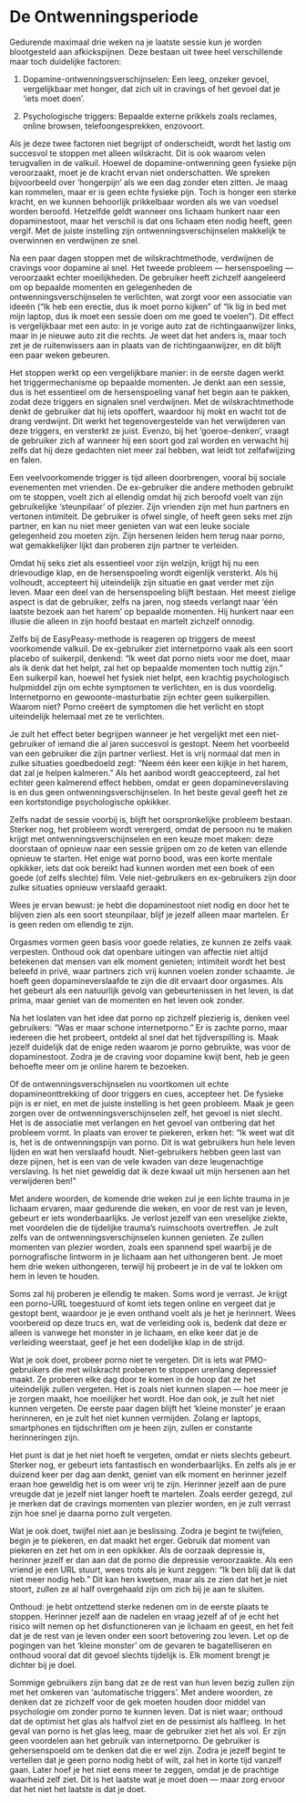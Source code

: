 # De Ontwenningsperiode

Gedurende maximaal drie weken na je laatste sessie kun je worden blootgesteld aan afkickspijnen. Deze bestaan uit twee heel verschillende maar toch duidelijke factoren:

1.	Dopamine-ontwenningsverschijnselen: Een leeg, onzeker gevoel, vergelijkbaar met honger, dat zich uit in cravings of het gevoel dat je ‘iets moet doen’.

2.	Psychologische triggers: Bepaalde externe prikkels zoals reclames, online browsen, telefoongesprekken, enzovoort.

Als je deze twee factoren niet begrijpt of onderscheidt, wordt het lastig om succesvol te stoppen met alleen wilskracht. Dit is ook waarom velen terugvallen in de valkuil. Hoewel de dopamine-ontwenning geen fysieke pijn veroorzaakt, moet je de kracht ervan niet onderschatten. We spreken bijvoorbeeld over 'hongerpijn' als we een dag zonder eten zitten. Je maag kan rommelen, maar er is geen echte fysieke pijn. Toch is honger een sterke kracht, en we kunnen behoorlijk prikkelbaar worden als we van voedsel worden beroofd. Hetzelfde geldt wanneer ons lichaam hunkert naar een dopaminestoot, maar het verschil is dat ons lichaam eten nodig heeft, geen vergif. Met de juiste instelling zijn ontwenningsverschijnselen makkelijk te overwinnen en verdwijnen ze snel.

Na een paar dagen stoppen met de wilskrachtmethode, verdwijnen de cravings voor dopamine al snel. Het tweede probleem — hersenspoeling — veroorzaakt echter moeilijkheden. De gebruiker heeft zichzelf aangeleerd om op bepaalde momenten en gelegenheden de ontwenningsverschijnselen te verlichten, wat zorgt voor een associatie van ideeën (“Ik heb een erectie, dus ik moet porno kijken” of “Ik lig in bed met mijn laptop, dus ik moet een sessie doen om me goed te voelen”). Dit effect is vergelijkbaar met een auto: in je vorige auto zat de richtingaanwijzer links, maar in je nieuwe auto zit die rechts. Je weet dat het anders is, maar toch zet je de ruitenwissers aan in plaats van de richtingaanwijzer, en dit blijft een paar weken gebeuren.

Het stoppen werkt op een vergelijkbare manier: in de eerste dagen werkt het triggermechanisme op bepaalde momenten. Je denkt aan een sessie, dus is het essentieel om de hersenspoeling vanaf het begin aan te pakken, zodat deze triggers en signalen snel verdwijnen. Met de wilskrachtmethode denkt de gebruiker dat hij iets opoffert, waardoor hij mokt en wacht tot de drang verdwijnt. Dit werkt het tegenovergestelde van het verwijderen van deze triggers, en versterkt ze juist. Evenzo, bij het ‘goeroe-denken’, vraagt de gebruiker zich af wanneer hij een soort god zal worden en verwacht hij zelfs dat hij deze gedachten niet meer zal hebben, wat leidt tot zelfafwijzing en falen.

Een veelvoorkomende trigger is tijd alleen doorbrengen, vooral bij sociale evenementen met vrienden. De ex-gebruiker die andere methoden gebruikt om te stoppen, voelt zich al ellendig omdat hij zich beroofd voelt van zijn gebruikelijke 'steunpilaar' of plezier. Zijn vrienden zijn met hun partners en vertonen intimiteit. De gebruiker is ofwel single, of heeft geen seks met zijn partner, en kan nu niet meer genieten van wat een leuke sociale gelegenheid zou moeten zijn. Zijn hersenen leiden hem terug naar porno, wat gemakkelijker lijkt dan proberen zijn partner te verleiden.

Omdat hij seks ziet als essentieel voor zijn welzijn, krijgt hij nu een drievoudige klap, en de hersenspoeling wordt eigenlijk versterkt. Als hij volhoudt, accepteert hij uiteindelijk zijn situatie en gaat verder met zijn leven. Maar een deel van de hersenspoeling blijft bestaan. Het meest zielige aspect is dat de gebruiker, zelfs na jaren, nog steeds verlangt naar ‘één laatste bezoek aan het harem’ op bepaalde momenten. Hij hunkert naar een illusie die alleen in zijn hoofd bestaat en martelt zichzelf onnodig.

Zelfs bij de EasyPeasy-methode is reageren op triggers de meest voorkomende valkuil. De ex-gebruiker ziet internetporno vaak als een soort placebo of suikerpil, denkend: “Ik weet dat porno niets voor me doet, maar als ik denk dat het helpt, zal het op bepaalde momenten toch nuttig zijn.” Een suikerpil kan, hoewel het fysiek niet helpt, een krachtig psychologisch hulpmiddel zijn om echte symptomen te verlichten, en is dus voordelig. Internetporno en gewoonte-masturbatie zijn echter geen suikerpillen. Waarom niet? Porno creëert de symptomen die het verlicht en stopt uiteindelijk helemaal met ze te verlichten.

Je zult het effect beter begrijpen wanneer je het vergelijkt met een niet-gebruiker of iemand die al jaren succesvol is gestopt. Neem het voorbeeld van een gebruiker die zijn partner verliest. Het is vrij normaal dat men in zulke situaties goedbedoeld zegt: "Neem één keer een kijkje in het harem, dat zal je helpen kalmeren." Als het aanbod wordt geaccepteerd, zal het echter geen kalmerend effect hebben, omdat er geen dopamineverslaving is en dus geen ontwenningsverschijnselen. In het beste geval geeft het ze een kortstondige psychologische opkikker.

Zelfs nadat de sessie voorbij is, blijft het oorspronkelijke probleem bestaan. Sterker nog, het probleem wordt verergerd, omdat de persoon nu te maken krijgt met ontwenningsverschijnselen en een keuze moet maken: deze doorstaan of opnieuw naar een sessie grijpen om zo de keten van ellende opnieuw te starten. Het enige wat porno bood, was een korte mentale opkikker, iets dat ook bereikt had kunnen worden met een boek of een goede (of zelfs slechte) film. Vele niet-gebruikers en ex-gebruikers zijn door zulke situaties opnieuw verslaafd geraakt.

Wees je ervan bewust: je hebt die dopaminestoot niet nodig en door het te blijven zien als een soort steunpilaar, blijf je jezelf alleen maar martelen. Er is geen reden om ellendig te zijn.

Orgasmes vormen geen basis voor goede relaties, ze kunnen ze zelfs vaak verpesten. Onthoud ook dat openbare uitingen van affectie niet altijd betekenen dat mensen van elk moment genieten; intimiteit wordt het best beleefd in privé, waar partners zich vrij kunnen voelen zonder schaamte. Je hoeft geen dopamineverslaafde te zijn die dit ervaart door orgasmes. Als het gebeurt als een natuurlijk gevolg van gebeurtenissen in het leven, is dat prima, maar geniet van de momenten en het leven ook zonder.

Na het loslaten van het idee dat porno op zichzelf plezierig is, denken veel gebruikers: "Was er maar schone internetporno." Er is zachte porno, maar iedereen die het probeert, ontdekt al snel dat het tijdverspilling is. Maak jezelf duidelijk dat de enige reden waarom je porno gebruikte, was voor de dopaminestoot. Zodra je de craving voor dopamine kwijt bent, heb je geen behoefte meer om je online harem te bezoeken.

Of de ontwenningsverschijnselen nu voortkomen uit echte dopamineonttrekking of door triggers en cues, accepteer het. De fysieke pijn is er niet, en met de juiste instelling is het geen probleem. Maak je geen zorgen over de ontwenningsverschijnselen zelf, het gevoel is niet slecht. Het is de associatie met verlangen en het gevoel van ontbering dat het probleem vormt. In plaats van erover te piekeren, erken het: "Ik weet wat dit is, het is de ontwenningspijn van porno. Dit is wat gebruikers hun hele leven lijden en wat hen verslaafd houdt. Niet-gebruikers hebben geen last van deze pijnen, het is een van de vele kwaden van deze leugenachtige verslaving. Is het niet geweldig dat ik deze kwaal uit mijn hersenen aan het verwijderen ben!"

Met andere woorden, de komende drie weken zul je een lichte trauma in je lichaam ervaren, maar gedurende die weken, en voor de rest van je leven, gebeurt er iets wonderbaarlijks. Je verlost jezelf van een vreselijke ziekte, met voordelen die de tijdelijke trauma’s ruimschoots overtreffen. Je zult zelfs van de ontwenningsverschijnselen kunnen genieten. Ze zullen momenten van plezier worden, zoals een spannend spel waarbij je de pornografische lintworm in je lichaam aan het uithongeren bent. Je moet hem drie weken uithongeren, terwijl hij probeert je in de val te lokken om hem in leven te houden.

Soms zal hij proberen je ellendig te maken. Soms word je verrast. Je krijgt een porno-URL toegestuurd of komt iets tegen online en vergeet dat je gestopt bent, waardoor je je even onthand voelt als je het je herinnert. Wees voorbereid op deze trucs en, wat de verleiding ook is, bedenk dat deze er alleen is vanwege het monster in je lichaam, en elke keer dat je de verleiding weerstaat, geef je het een dodelijke klap in de strijd.

Wat je ook doet, probeer porno niet te vergeten. Dit is iets wat PMO-gebruikers die met wilskracht proberen te stoppen urenlang depressief maakt. Ze proberen elke dag door te komen in de hoop dat ze het uiteindelijk zullen vergeten. Het is zoals niet kunnen slapen — hoe meer je je zorgen maakt, hoe moeilijker het wordt. Hoe dan ook, je zult het niet kunnen vergeten. De eerste paar dagen blijft het ‘kleine monster’ je eraan herinneren, en je zult het niet kunnen vermijden. Zolang er laptops, smartphones en tijdschriften om je heen zijn, zullen er constante herinneringen zijn.

Het punt is dat je het niet hoeft te vergeten, omdat er niets slechts gebeurt. Sterker nog, er gebeurt iets fantastisch en wonderbaarlijks. En zelfs als je er duizend keer per dag aan denkt, geniet van elk moment en herinner jezelf eraan hoe geweldig het is om weer vrij te zijn. Herinner jezelf aan de pure vreugde dat je jezelf niet langer hoeft te martelen. Zoals eerder gezegd, zul je merken dat de cravings momenten van plezier worden, en je zult verrast zijn hoe snel je daarna porno zult vergeten.

Wat je ook doet, twijfel niet aan je beslissing. Zodra je begint te twijfelen, begin je te piekeren, en dat maakt het erger. Gebruik dat moment van piekeren en zet het om in een opkikker. Als de oorzaak depressie is, herinner jezelf er dan aan dat de porno die depressie veroorzaakte. Als een vriend je een URL stuurt, wees trots als je kunt zeggen: "Ik ben blij dat ik dat niet meer nodig heb." Dit kan hen kwetsen, maar als ze zien dat het je niet stoort, zullen ze al half overgehaald zijn om zich bij je aan te sluiten.

Onthoud: je hebt ontzettend sterke redenen om in de eerste plaats te stoppen. Herinner jezelf aan de nadelen en vraag jezelf af of je echt het risico wilt nemen op het disfunctioneren van je lichaam en geest, en het feit dat je de rest van je leven onder een soort betovering zou leven. Let op de pogingen van het 'kleine monster' om de gevaren te bagatelliseren en onthoud vooral dat dit gevoel slechts tijdelijk is. Elk moment brengt je dichter bij je doel.

Sommige gebruikers zijn bang dat ze de rest van hun leven bezig zullen zijn met het omkeren van 'automatische triggers'. Met andere woorden, ze denken dat ze zichzelf voor de gek moeten houden door middel van psychologie om zonder porno te kunnen leven. Dat is niet waar; onthoud dat de optimist het glas als halfvol ziet en de pessimist als halfleeg. In het geval van porno is het glas leeg, maar de gebruiker ziet het als vol. Er zijn geen voordelen aan het gebruik van internetporno. De gebruiker is gehersenspoeld om te denken dat die er wel zijn. Zodra je jezelf begint te vertellen dat je geen porno nodig hebt of wilt, zal het in korte tijd vanzelf gaan. Later hoef je het niet eens meer te zeggen, omdat je de prachtige waarheid zelf ziet. Dit is het laatste wat je moet doen — maar zorg ervoor dat het niet het laatste is dat je doet.

